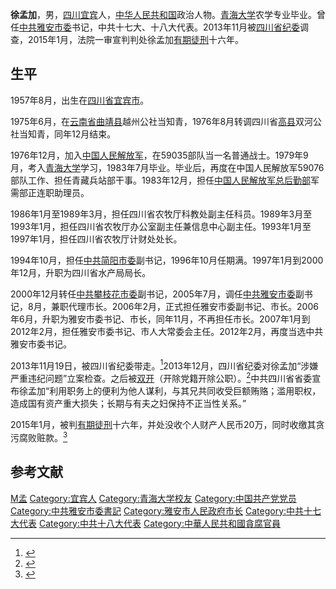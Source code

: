 {{Infobox officeholder
| 图像        = 
| 图像说明    = 
| 职务1       = [[中国共产党雅安市委员会|中国共产党雅安市委员会]]书记
| 就任日期1   = 2006年6月
| 卸任日期1   = 2013年11月
| 前任1       = [[侯雄飞|侯雄飞]]
| 继任1       = [[叶壮|叶壮]]
| 职务2       = 
| 就任日期2   = 
| 卸任日期2   = 
| 前任2       = 
| 继任2       = 
| 职务3       = 
| 就任日期3   = 
| 卸任日期3   = 
| 前任3       = 
| 继任3       = 
| 职务4       = 
| 就任日期4   = 
| 卸任日期4   = 
| 前任4       = 
| 继任4       = 
| 姓名        = 徐孟加
| 原名        = 
| 出生日期    = {{birth year and age|1957|08}}
| 出生地点    = {{CHN}}[[四川省|四川省]][[宜宾市|宜宾市]]
| 逝世日期    = <!-- {{death date and age|}}（死亡在前，出生在后）{{death year and age| }} -->
| 逝世地点    = 
| 政党        = {{CPC}}（1979–2013；已开除）
| 父母        = 
| 配偶        = <!--{{marriage|姓名|}} -->
| 子女        = 
| 亲属        = 
| 信仰        = 
| 母校        = [[清华大学|清华大学]]
| 网站        = 
| 签名        = 
| 脚注        = 
}}
'''徐孟加'''{{BD|1957年|8月|||catIdx=Xu徐}}，男，[[四川省|四川]][[宜宾市|宜宾]]人，[[中华人民共和国|中华人民共和国]]政治人物。[[青海大学|青海大学]]农学专业毕业。曾任[[中共雅安市委|中共雅安市委]]书记，中共十七大、十八大代表。2013年11月被[[四川省纪委|四川省纪委]]调查，2015年1月，法院一审宣判判处徐孟加[[有期徒刑|有期徒刑]]十六年。

== 生平 ==
1957年8月，出生在[[四川省|四川省]][[宜宾市|宜宾市]]。

1975年6月，在[[云南省|云南省]][[曲靖县|曲靖县]]越州公社当知青，1976年8月转调四川省[[高县|高县]]双河公社当知青，同年12月结束。

1976年12月，加入[[中国人民解放军|中国人民解放军]]，在59035部队当一名普通战士。1979年9月，考入[[青海大学|青海大学]]学习，1983年7月毕业。毕业后，再度在中国人民解放军59076部队工作、担任青藏兵站部干事。1983年12月，担任[[中国人民解放军总后勤部|中国人民解放军总后勤部]]军需部正连职助理员。

1986年1月至1989年3月，担任四川省农牧厅科教处副主任科员。1989年3月至1993年1月，担任四川省农牧厅办公室副主任兼信息中心副主任。1993年1月至1997年1月，担任四川省农牧厅计财处处长。

1994年10月，担任[[中共简阳市委|中共简阳市委]]副书记，1996年10月任期满。1997年1月到2000年12月，升职为四川省水产局局长。

2000年12月转任[[中共攀枝花市委|中共攀枝花市委]]副书记，2005年7月，调任[[中共雅安市委|中共雅安市委]]副书记，8月，兼职代理市长。2006年2月，正式担任雅安市委副书记、市长。2006年6月，升职为雅安市委书记、市长，同年11月，不再担任市长。2007年1月到2012年2月，担任雅安市委书记、市人大常委会主任。2012年2月，再度当选中共雅安市委书记。

2013年11月19日，被四川省纪委带走。<ref>{{cite news |author= |url=http://news.sina.com.cn/c/2013-11-19/215028754298.shtml |title=四川雅安原市委书记徐孟加被纪委带走 |newspaper=新浪网 |date=2013-11-19 |accessdate=2015-03-21 |archive-date=2019-06-12 |archive-url=https://web.archive.org/web/20190612023112/http://news.sina.com.cn/c/2013-11-19/215028754298.shtml }}</ref>2013年12月，四川省纪委对徐孟加“涉嫌严重违纪问题”立案检查。之后被[[双开|双开]]（开除党籍开除公职）。<ref>{{cite news |author= |url=http://news.xinhuanet.com/2014-06/27/c_1111349951.htm |title=四川省雅安市委原书记徐孟加被开除党籍公职 |newspaper=新华网 |date=2014-06-27 |accessdate=2015-03-21 |archive-date=2015-04-02 |archive-url=https://web.archive.org/web/20150402175833/http://news.xinhuanet.com/2014-06/27/c_1111349951.htm }}</ref>中共四川省省委宣布徐孟加“利用职务上的便利为他人谋利，与其兄共同收受巨额贿赂；滥用职权，造成国有资产重大损失；长期与有夫之妇保持不正当性关系。”

2015年1月，被判[[有期徒刑|有期徒刑]]十六年，并处没收个人财产人民币20万，同时收缴其贪污腐败赃款。<ref>{{cite news |author= |url=http://news.163.com/15/0104/15/AF4IKUBS0001124J.html |title=四川雅安原市委书记受贿案宣判:一审获刑16年 |newspaper=网易 |date=2015-01-04 |accessdate=2015-03-21 |archive-date=2016-03-04 |archive-url=https://web.archive.org/web/20160304200503/http://news.163.com/15/0104/15/AF4IKUBS0001124J.html }}</ref>

== 参考文献 ==
{{reflist}}

{{start box}}
{{s-ppo|cpc}}
{{s-before|[[侯雄飞|侯雄飞]]}}
{{s-title|[[中国共产党雅安市委员会|中国共产党雅安市委员会]]书记|2006年6月－2013年11月}}
{{s-after|[[叶壮|叶壮]]}}
{{end box}}

{{中共十八大到十九大期间的反腐败工作}}

{{Authority control}}
{{DEFAULTSORT:X徐孟加}}
[[Category:徐姓|M孟]]
[[Category:宜宾人|Category:宜宾人]]
[[Category:青海大学校友|Category:青海大学校友]]
[[Category:中国共产党党员|Category:中国共产党党员]]
[[Category:中共雅安市委書記|Category:中共雅安市委書記]]
[[Category:雅安市人民政府市长|Category:雅安市人民政府市长]]
[[Category:中共十七大代表|Category:中共十七大代表]]
[[Category:中共十八大代表|Category:中共十八大代表]]
[[Category:中華人民共和國貪腐官員|Category:中華人民共和國貪腐官員]]